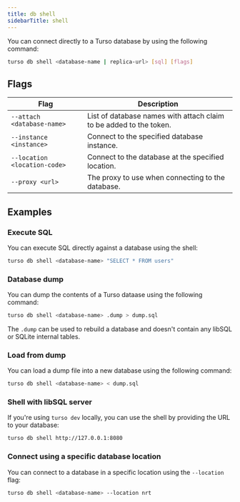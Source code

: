 ```yaml
---
title: db shell
sidebarTitle: shell
---
```


You can connect directly to a Turso database by using the following command:

```bash
turso db shell <database-name | replica-url> [sql] [flags]
```

## Flags

| Flag                         | Description                                                        |
| ---------------------------- | ------------------------------------------------------------------ |
| `--attach <database-name>`   | List of database names with attach claim to be added to the token. |
| `--instance <instance>`      | Connect to the specified database instance.                        |
| `--location <location-code>` | Connect to the database at the specified location.                 |
| `--proxy <url>`              | The proxy to use when connecting to the database.                  |

## Examples

### Execute SQL

You can execute SQL directly against a database using the shell:

```bash
turso db shell <database-name> "SELECT * FROM users"
```

### Database dump

You can dump the contents of a Turso dataase using the following command:

```bash
turso db shell <database-name> .dump > dump.sql
```

<Info>

The `.dump` can be used to rebuild a database and doesn't contain any libSQL or SQLite internal tables.

</Info>

### Load from dump

You can load a dump file into a new database using the following command:

```bash
turso db shell <database-name> < dump.sql
```

### Shell with libSQL server

If you're using `turso dev` locally, you can use the shell by providing the URL to your database:

```bash
turso db shell http://127.0.0.1:8080
```

### Connect using a specific database location

You can connect to a database in a specific location using the `--location` flag:

```bash
turso db shell <database-name> --location nrt
```
